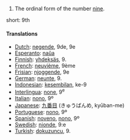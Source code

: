 # The ordinal form of the number [[nine]].

short: 9th

====Translations====

*[[Dutch]]: [[negende]], 9de, 9e
*[[Esperanto]]: [[naŭa]]
*[[Finnish]]: [[yhdeksäs]], 9.
*[[French]]: [[neuvième]], 9ème
*[[Frisian]]: [[njoggende]], 9e
*[[German]]: [[neunte]], 9.
*[[Indonesian]]: [[kesembilan]], ke-9
*[[Interlingua]]: [[none]], 9<sup>e</sup>
*[[Italian]]: [[nono]], 9º
*[[Japanese]]: [[九番目]] (きゅうばんめ, kyūban-me)
*[[Portuguese]]: [[nono]], 9º
*[[Spanish]]: [[noveno]], [[nono]], 9º
*[[Swedish]]: [[nionde]], 9:e
*[[Turkish]]: [[dokuzuncu]], 9.